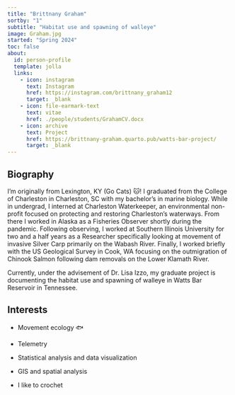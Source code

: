 ```yaml
---
title: "Brittnany Graham"
sortby: "1"
subtitle: "Habitat use and spawning of walleye"
image: Graham.jpg
started: "Spring 2024"
toc: false
about:
  id: person-profile
  template: jolla
  links:
    - icon: instagram
      text: Instagram
      href: https://instagram.com/brittnany_graham12
      target: _blank
    - icon: file-earmark-text
      text: vitae
      href: ./people/students/GrahamCV.docx
    - icon: archive
      text: Project
      href: https://brittnany-graham.quarto.pub/watts-bar-project/
      target: _blank
---
```


::: {#person-profile}
:::

## Biography

I'm originally from Lexington, KY (Go Cats) 🐱! I graduated from the College of Charleston in Charleston, SC with my bachelor's in marine biology. While in undergrad, I interned at Charleston Waterkeeper, an environmental non-profit focused on protecting and restoring Charleston's waterways. From there I worked in Alaska as a Fisheries Observer shortly during the pandemic. Following observing, I worked at Southern Illinois University for two and a half years as a Researcher specifically looking at movement of invasive Silver Carp primarily on the Wabash River. Finally, I worked briefly with the US Geological Survey in Cook, WA focusing on the outmigration of Chinook Salmon following dam removals on the Lower Klamath River. 

Currently, under the advisement of Dr. Lisa Izzo, my graduate project is documenting the habitat use and spawning of walleye in Watts Bar Reservoir in Tennessee. 

## Interests

-   Movement ecology 🐟

-   Telemetry

-   Statistical analysis and data visualization

-   GIS and spatial analysis

-   I like to crochet
